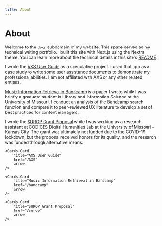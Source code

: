```yaml
---
title: About
---
```



# About

Welcome to the `docs` subdomain of my website. This space serves as my technical writing portfolio. I built this site with Next.js using the Nextra theme. You can learn more about the technical details in this site's [README](https://github.com/jack-walton/docs?tab=readme-ov-file#portfolio).

I wrote the [AXS User Guide](/AXS) as a speculative project. I used that app as a case study to write some user assistance documents to demonstrate my professional abilities. I am not affiliated with AXS or any other related entities.

[Music Information Retrieval in Bandcamp](/bandcamp) is a paper I wrote while I was briefly a graduate student in Library and Information Science at the University of Missouri. I conduct an analysis of the Bandcamp search function and compare it to peer-reviewed UX literature to develop a set of best practices for content managers.

I wrote the [SUROP Grant Proposal](/surop) while I was working as a research assistant at CODICES Digital Humanities Lab at the University of Missouri – Kansas City. The grant was ultimately not funded due to the COVID-19 lockdown, but the proposal received honors for its quality, and the research was funded through alternative means.



<Cards>

    <Cards.Card
        title="AXS User Guide"
        href="/AXS"
        arrow
    />

    <Cards.Card
        title="Music Information Retrieval in Bandcamp"
        href="/bandcamp"
        arrow
    />

    <Cards.Card
        title="SUROP Grant Proposal"
        href="/surop"
        arrow
    />

</Cards>